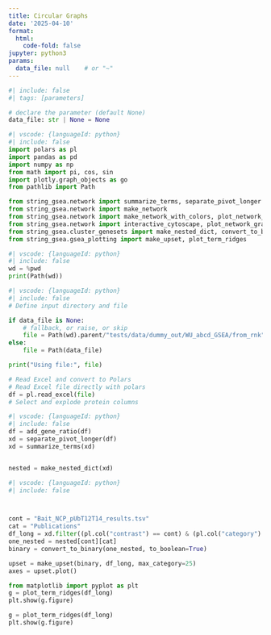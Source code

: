 ```yaml
---
title: Circular Graphs
date: '2025-04-10'
format:
  html:
    code-fold: false
jupyter: python3
params:
  data_file: null    # or "~"
---
```




```python
#| include: false
#| tags: [parameters]

# declare the parameter (default None)
data_file: str | None = None
```

```python
#| vscode: {languageId: python}
#| include: false
import polars as pl
import pandas as pd
import numpy as np
from math import pi, cos, sin
import plotly.graph_objects as go
from pathlib import Path

from string_gsea.network import summarize_terms, separate_pivot_longer
from string_gsea.network import make_network
from string_gsea.network import make_network_with_colors, plot_network_graph
from string_gsea.network import interactive_cytoscape, plot_network_graph_plotly, add_gene_ratio
from string_gsea.cluster_genesets import make_nested_dict, convert_to_binary, plot_term_distance_heatmap
from string_gsea.gsea_plotting import make_upset, plot_term_ridges

```

```python
#| vscode: {languageId: python}
#| include: false
wd = %pwd
print(Path(wd))
```


```python
#| vscode: {languageId: python}
#| include: false
# Define input directory and file

if data_file is None:
    # fallback, or raise, or skip
    file = Path(wd).parent/"tests/data/dummy_out/WU_abcd_GSEA/from_rnk"/"WUabcd_string_gsea_results_long.xlsx"
else:
    file = Path(data_file)

print("Using file:", file)

# Read Excel and convert to Polars
# Read Excel file directly with polars
df = pl.read_excel(file)
# Select and explode protein columns
```

```python
#| vscode: {languageId: python}
#| include: false
df = add_gene_ratio(df)
xd = separate_pivot_longer(df)
xd = summarize_terms(xd)


nested = make_nested_dict(xd)
```


```python
#| vscode: {languageId: python}
#| include: false



cont = "Bait_NCP_pUbT12T14_results.tsv"
cat = "Publications"
df_long = xd.filter((pl.col("contrast") == cont) & (pl.col("category") == cat))
one_nested = nested[cont][cat]
binary = convert_to_binary(one_nested, to_boolean=True)

```




```python
upset = make_upset(binary, df_long, max_category=25)
axes = upset.plot()

```


```python
from matplotlib import pyplot as plt
g = plot_term_ridges(df_long)
plt.show(g.figure)

```

```python


g = plot_term_ridges(df_long)
plt.show(g.figure)
```